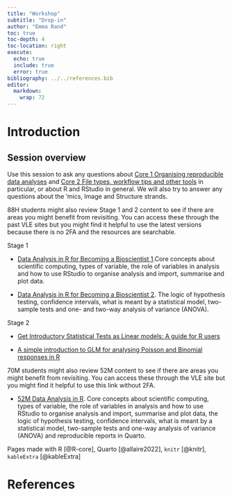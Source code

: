 ```yaml
---
title: "Workshop"
subtitle: "Drop-in"
author: "Emma Rand"
toc: true
toc-depth: 4
toc-location: right
execute:
  echo: true
  include: true
  error: true
bibliography: ../../references.bib
editor: 
  markdown: 
    wrap: 72
---
```


# Introduction

## Session overview

Use this session to ask any questions about [Core 1 Organising
reproducible data analyses](../week-1/overview.qmd) and [Core 2 File
types, workflow tips and other tools](../week-2/overview.qmd) in
particular, or about R and RStudio in general. We will also try to
answer any questions about the 'mics, Image and Structure strands.

88H students might also review Stage 1 and 2 content to see if there are areas
you might benefit from revisiting. You can access these through the past
VLE sites but you might find it helpful to use the latest versions
because there is no 2FA and the resources are searchable.

Stage 1

-   [Data Analysis in R for Becoming a Bioscientist
    1](https://3mmarand.github.io/R4BABS/r4babs1/r4babs1.html).Core
    concepts about scientific computing, types of variable, the role of
    variables in analysis and how to use RStudio to organise analysis
    and import, summarise and plot data.

-   [Data Analysis in R for Becoming a Bioscientist
    2](https://3mmarand.github.io/R4BABS/r4babs2/r4babs2.html). The
    logic of hypothesis testing, confidence intervals, what is meant by
    a statistical model, two-sample tests and one- and two-way analysis
    of variance (ANOVA).

Stage 2

-   [Get Introductory Statistical Tests as Linear models: A guide for R
    users](https://3mmarand.github.io/gist-lm/)

-   [A simple introduction to GLM for analysing Poisson and Binomial
    responses in R](https://3mmarand.github.io/singlm/)



70M students might also review 52M content to see if there are areas you might benefit from revisiting. You can access these through the VLE site but you might find it helpful to use this link without 2FA.

-   [52M Data Analysis in R](https://3mmarand.github.io/R4BABS/pgt52m/pgt52m.html). Core concepts about scientific computing, types of variable, the role of variables in analysis and how to use RStudio to organise analysis and import, summarise and plot data, the logic of hypothesis testing, confidence intervals, what is meant by a statistical model, two-sample tests and one-way analysis of variance (ANOVA) and reproducible reports in Quarto. 



Pages made with R [@R-core], Quarto [@allaire2022], `knitr` [@knitr],
`kableExtra` [@kableExtra]

# References
